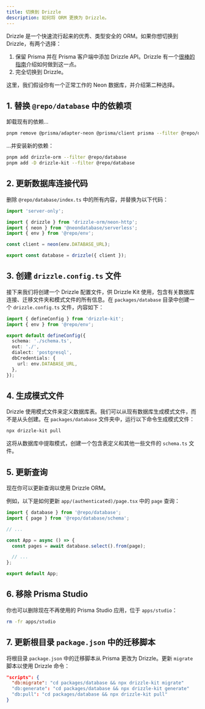 ```yaml
---
title: 切换到 Drizzle
description: 如何将 ORM 更换为 Drizzle。
---
```


Drizzle 是一个快速流行起来的优秀、类型安全的 ORM。如果你想切换到 Drizzle，有两个选择：

1. 保留 Prisma 并在 Prisma 客户端中添加 Drizzle API。Drizzle 有一个[很棒的指南](https://orm.drizzle.team/docs/prisma)介绍如何做到这一点。
2. 完全切换到 Drizzle。

这里，我们假设你有一个正常工作的 Neon 数据库，并介绍第二种选择。

## 1. 替换 `@repo/database` 中的依赖项

卸载现有的依赖...

```sh Terminal
pnpm remove @prisma/adapter-neon @prisma/client prisma --filter @repo/database
```

...并安装新的依赖：

```sh Terminal
pnpm add drizzle-orm --filter @repo/database
pnpm add -D drizzle-kit --filter @repo/database
```

## 2. 更新数据库连接代码

删除 `@repo/database/index.ts` 中的所有内容，并替换为以下代码：

```ts packages/database/index.ts
import 'server-only';

import { drizzle } from 'drizzle-orm/neon-http';
import { neon } from '@neondatabase/serverless';
import { env } from '@repo/env';

const client = neon(env.DATABASE_URL);

export const database = drizzle({ client });
```

## 3. 创建 `drizzle.config.ts` 文件

接下来我们将创建一个 Drizzle 配置文件，供 Drizzle Kit 使用，包含有关数据库连接、迁移文件夹和模式文件的所有信息。在 `packages/database` 目录中创建一个 `drizzle.config.ts` 文件，内容如下：

```ts packages/database/drizzle.config.ts
import { defineConfig } from 'drizzle-kit';
import { env } from '@repo/env';

export default defineConfig({
  schema: './schema.ts',
  out: './',
  dialect: 'postgresql',
  dbCredentials: {
    url: env.DATABASE_URL,
  },
});
```

## 4. 生成模式文件

Drizzle 使用模式文件来定义数据库表。我们可以从现有数据库生成模式文件，而不是从头创建。在 `packages/database` 文件夹中，运行以下命令生成模式文件：

```sh
npx drizzle-kit pull
```

这将从数据库中提取模式，创建一个包含表定义和其他一些文件的 `schema.ts` 文件。

## 5. 更新查询

现在你可以更新查询以使用 Drizzle ORM。

例如，以下是如何更新 `app/(authenticated)/page.tsx` 中的 `page` 查询：

```ts apps/app/app/(authenticated)/page.tsx {2, 7}
import { database } from '@repo/database';
import { page } from '@repo/database/schema';

// ...

const App = async () => {
  const pages = await database.select().from(page);

  // ...
};

export default App;
```

## 6. 移除 Prisma Studio

你也可以删除现在不再使用的 Prisma Studio 应用，位于 `apps/studio`：

```sh Terminal
rm -fr apps/studio
```

## 7. 更新根目录 `package.json` 中的迁移脚本

将根目录 `package.json` 中的迁移脚本从 Prisma 更改为 Drizzle。更新 `migrate` 脚本以使用 Drizzle 命令：

```json
"scripts": {
  "db:migrate": "cd packages/database && npx drizzle-kit migrate"
  "db:generate": "cd packages/database && npx drizzle-kit generate"
  "db:pull": "cd packages/database && npx drizzle-kit pull"
}
```